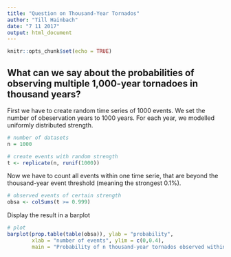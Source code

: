 ```yaml
---
title: "Question on Thousand-Year Tornados"
author: "Till Hainbach"
date: "7 11 2017"
output: html_document
---
```


```r
knitr::opts_chunk$set(echo = TRUE)
```

## What can we say about the probabilities of observing multiple 1,000-year tornadoes in thousand years?

First we have to create random time series of 1000 events. We set the number of obeservation years to 1000 years. For each year, we modelled uniformly distributed strength.
```r
# number of datasets
n = 1000

# create events with random strength
t <- replicate(n, runif(1000))
```


Now we have to count all events within one time serie, that are beyond the thousand-year event threshold (meaning the strongest 0.1%).
```r
# observed events of certain strength
obsa <- colSums(t >= 0.999)
```


Display the result in a barplot
```r
# plot
barplot(prop.table(table(obsa)), ylab = "probability",
        xlab = "number of events", ylim = c(0,0.4),
        main = "Probability of n thousand-year tornados observed within one time serie")
```


